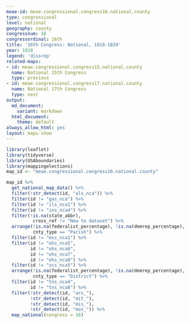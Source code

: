 ```yaml
---
meae-id: meae.congressional.congress16.national.county
type: congressional
level: national
geography: county
congressnum: 16
congressordinal: 16th
title: '16th Congress: National, 1818-1819'
year: 1818
legend: 'dissrep'
related-maps:
- id: meae.congressional.congress15.national.county
  name: National 15th Congress
  type: previous
- id: meae.congressional.congress17.national.county
  name: National 17th Congress
  type: next
output:
  md_document:
    variant: markdown
  html_document:
    theme: default
always_allow_html: yes
layout: maps-show
---
```


```r
library(leaflet)
library(tidyverse)
library(USAboundaries)
library(mappingelections)
map_id <- "meae.congressional.congress16.national.county"
```

<div class="map">

```r
map_id %>%
  get_national_map_data() %>%
  filter(!str_detect(id, "als_nca")) %>%
  filter(id != "gas_nca") %>% 
  filter(id != "ils_nca1") %>% 
  filter(id != "ins_nca4") %>%
  filter(!is.na(state_abbr),
          cross_ref != "New to dataset") %>%
  arrange(!is.na(federalist_percentage), !is.na(demrep_percentage), 
          cnty_type == "Parish") %>% 
  filter(id != "mss_nca1") %>% 
  filter(id != "ohs_nca5",
         id != "ohs_nca6",
         id != "ohs_nca7",
         id != "ohs_nca8") %>% 
  filter(id != "scs_nca5") %>% 
  arrange(!is.na(federalist_percentage), !is.na(demrep_percentage), 
          cnty_type == "District") %>%
  filter(id != "tns_nca4",
         id != "tns_nca8") %>%
  filter(!str_detect(id, "ars_"),
         !str_detect(id, "mit_"),
         !str_detect(id, "mis_"),
         !str_detect(id, "mos_")) %>%
  map_national(congress = 16)
```

</div>

<div class="results-table">

</div>
